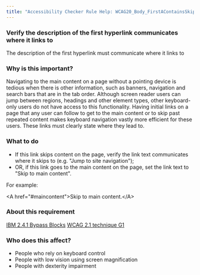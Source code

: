 ```yaml
---
title: "Accessibility Checker Rule Help: WCAG20_Body_FirstAContainsSkipText_Native_Host_Sematics"
---
```


<div className="toolHelp">
<Row>
<Column colLg={16} colMd={8} colSm={4} className="toolHead">

### Verify the description of the first hyperlink communicates where it links to

<div id="locLevel"></div>

The description of the first hyperlink must communicate where it links to

</Column>
</Row>
<Row>
<Column colLg={11} colMd={5} colSm={4} className="toolMain">

### Why is this important?

Navigating to the main content on a page without a pointing device is tedious when there is other information, such as banners, navigation and search bars that are in the tab order. Although screen reader users can jump between regions, headings and other element types, other keyboard-only users do not have access to this functionality. Having initial links on a page that any user can follow to get to the main content or to skip past repeated content makes keyboard navigation vastly more efficient for these users. These links must clearly state where they lead to.

<div id="locSnippet"></div>

### What to do

 * If this link skips content on the page, verify the link text communicates where it skips to (e.g. "Jump to site navigation");
 * OR, if this link goes to the main content on the page, set the link text to "Skip to main content".

For example:

<CodeSnippet type="single" light={true}>&lt;A href="#maincontent"&gt;Skip to main content.&lt;/A&gt;</CodeSnippet>

</Column>
<Column colLg={5} colMd={3} colSm={4} className="toolLeft">

### About this requirement

[IBM 2.4.1 Bypass Blocks](http://www.ibm.com/able/guidelines/ci162/bypass_blocks.html)
[WCAG 2.1 technique G1](https://www.w3.org/WAI/WCAG21/Techniques/general/G1)

### Who does this affect?

 * People who rely on keyboard control
 * People with low vision using screen magnification
 * People with dexterity impairment

</Column>
</Row>
</div>


